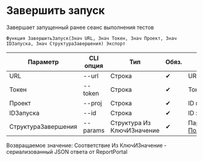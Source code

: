 ﻿---
sidebar_position: 3
description: Завершить запуск и другие функции для работы с ReportPortal в Открытом пакете интеграций - бесплатной open-source библиотеке интеграций для 1С:Предприятие 8, OneScript и CLI
keywords: [1C, 1С, 1С:Предприятие, 1С:Предприятие 8.3, API, Интеграция, Сервисы, Обмен, OneScript, CLI, ReportPortal]
---


# Завершить запуск
 Завершает запущенный ранее сеанс выполнения тестов



`Функция ЗавершитьЗапуск(Знач URL, Знач Токен, Знач Проект, Знач IDЗапуска, Знач СтруктураЗавершения) Экспорт`

  | Параметр | CLI опция | Тип | Обяз. | Назначение |
  |-|-|-|-|-|
  | URL | --url | Строка | &#x2714; | URL сервера ReportPortal |
  | Токен | --token | Строка | &#x2714; | Токен доступа |
  | Проект | --proj | Строка | &#x2714; | ID проекта |
  | IDЗапуска | --id | Строка | &#x2714; | ID запуска |
  | СтруктураЗавершения | --params | Структура Из КлючИЗначение | &#x2714; | Параметры завершения. См. [ПолучитьСтруктуруЗавершенияЗапуска](/docs/ReportPortal/Results-management/Get-launch-completion-structure) |

  
  Возвращаемое значение:   Соответствие Из КлючИЗначение - сериализованный JSON ответа от ReportPortal

<br/>




    




